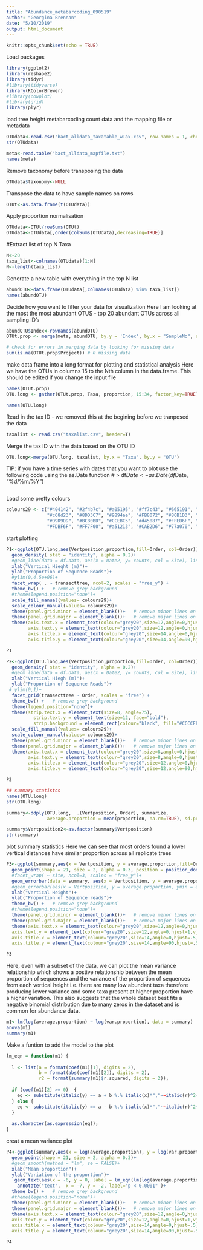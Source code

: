 ```yaml
---
title: "Abundance_metabarcoding_090519"
author: "Georgina Brennan" 
date: "5/10/2019"
output: html_document
---
```


```r
knitr::opts_chunk$set(echo = TRUE)
```
Load packages
```r
library(ggplot2)
library(reshape2)
library(tidyr)
#library(tidyverse)
library(RColorBrewer)
#library(cowplot)
#library(grid)
library(plyr)


```
load tree height metabarcoding count data and the mapping file or metadata

```r

OTUdata<-read.csv("bact_alldata_taxatable_wTax.csv", row.names = 1, check.names =FALSE)
str(OTUdata)

meta<-read.table("bact_alldata_mapfile.txt")
names(meta)
```
Remove taxonomy before transposing the data
```r
OTUdata$taxonomy<-NULL

```
Transpose the data to have sample names on rows

```r
OTUt<-as.data.frame(t(OTUdata))

```
Apply proportion normalisation

```r
OTUdata<-OTUt/rowSums(OTUt)
OTUdata<-OTUdata[,order(colSums(OTUdata),decreasing=TRUE)]
```
#Extract list of top N Taxa

```r
N<-20
taxa_list<-colnames(OTUdata)[1:N]
N<-length(taxa_list)
```

Generate a new table with everything in the top N list

```r

abundOTU<-data.frame(OTUdata[,colnames(OTUdata) %in% taxa_list])
names(abundOTU)

```
Decide how you want to filter your data for visualization 
Here I am looking at the most the most abundant OTUS - top 20 abundant OTUs across all sampling ID's

```r
abundOTU$Index<-rownames(abundOTU)
OTUt.prop <- merge(meta, abundOTU, by.y = 'Index', by.x = "SampleNo", all=FALSE)

# check for errors in merging data by looking for missing data
sum(is.na(OTUt.prop$Project)) # 0 missing data 

```
make data frame into a long format for plotting and statistical analysis 
Here we have the OTUs in columns 15 to the Nth column in the data.frame. This should be edited if you change the input file

```r
names(OTUt.prop)
OTU.long <- gather(OTUt.prop, Taxa, proportion, 15:34, factor_key=TRUE)

names(OTU.long)

```

Read in the tax ID - we removed this at the begining before we tranposed the data

```r
taxalist <- read.csv("taxalist.csv", header=T)

```
Merge the tax ID with the data based on the OTU ID

```r
OTU.long<-merge(OTU.long, taxalist, by.x = "Taxa", by.y = "OTU")
```
TIP: if you have a time series with dates that you want to plot use the following code using the as.Date function 
# > df$Date <- as.Date(df$Date, "%d/%m/%Y") 

```r
```

Load some pretty colours

```r
colours29 <- c("#404142", "#2f4b7c", "#a05195", "#ff7c43", "#665191", "#e0e084",
               "#c68d23", "#8DD3C7", "#9894ae", "#FB8072", "#80B1D3", "#f95d6a", "#B3DE69", "#FCCDE5", 
               "#D9D9D9", "#BC80BD", "#CCEBC5", "#d45087", "#FFED6F", "#1F78B4", "#33A02C", "#FB9A99", 
               "#FDBF6F", "#FF7F00", "#a51213", "#CAB2D6", "#77a070", "#B15928", "#003f5c")
```
start plotting 
```r
P1<-ggplot(OTU.long,aes(Vertposition,proportion,fill=Order, col=Order)) +
  geom_density( stat = "identity", alpha = 0.2)+
  #geom_line(data = df.data, aes(x = Date2, y= counts, col = Site), linetype = "dashed")+
  xlab("Vertical Hieght (m)")+
  ylab("Proportion of Sequence Reads")+
  #ylim(0,4.5e+06)+
  facet_wrap( . ~ transecttree, ncol=2, scales = "free_y") +
  theme_bw() +   # remove grey background
  #theme(legend.position="none")+
  scale_fill_manual(values= colours29)+
  scale_colour_manual(values= colours29)+
  theme(panel.grid.minor = element_blank())+   # remove minor lines on plot
  theme(panel.grid.major = element_blank())+   # remove major lines on plot
  theme(axis.text.x = element_text(colour="grey20",size=12,angle=0,hjust=.5,vjust=.5,face="plain"),  #horizontal axis text, grey, size 16, no angle etc.
        axis.text.y = element_text(colour="grey20",size=12,angle=0,hjust=1,vjust=0,face="plain"),     #vertical axis text, grey, size 16, no angle etc.
        axis.title.x = element_text(colour="grey20",size=14,angle=0,hjust=.5,vjust=0,face="plain"),   #horizontal axis label, grey, size 20, no angle etc.
        axis.title.y = element_text(colour="grey20",size=14,angle=90,hjust=.5,vjust=.5,face="plain")) #vertical axis label, grey, size 20, no angle etc.

P1

```
```r

P2<-ggplot(OTU.long,aes(Vertposition,proportion,fill=Order, col=Order)) +
  geom_density( stat = "identity", alpha = 0.2)+
  #geom_line(data = df.data, aes(x = Date2, y= counts, col = Site), linetype = "dashed")+
  xlab("Vertical Hiegh (m)")+
  ylab("Proportion of Sequence Reads")+
 # ylim(0,1)+
  facet_grid(transecttree ~ Order, scales = "free") +
  theme_bw() +   # remove grey background
  theme(legend.position="none")+
  theme(strip.text.x = element_text(size=8, angle=75),
          strip.text.y = element_text(size=12, face="bold"),
          strip.background = element_rect(colour="black", fill="#CCCCFF"))+
  scale_fill_manual(values= colours29)+
  scale_colour_manual(values= colours29)+
  theme(panel.grid.minor = element_blank())+   # remove minor lines on plot
  theme(panel.grid.major = element_blank())+   # remove major lines on plot
  theme(axis.text.x = element_text(colour="grey20",size=8,angle=0,hjust=.5,vjust=.5,face="plain"),  #horizontal axis text, grey, size 16, no angle etc.
        axis.text.y = element_text(colour="grey20",size=8,angle=0,hjust=1,vjust=0,face="plain"),     #vertical axis text, grey, size 16, no angle etc.
        axis.title.x = element_text(colour="grey20",size=12,angle=0,hjust=.5,vjust=0,face="plain"),   #horizontal axis label, grey, size 20, no angle etc.
        axis.title.y = element_text(colour="grey20",size=12,angle=90,hjust=.5,vjust=.5,face="plain")) #vertical axis label, grey, size 20, no angle etc.

P2
```

```r
## summary statistcs
names(OTU.long)
str(OTU.long)

summary<-ddply(OTU.long,  .(Vertposition, Order), summarize,
               average.proportion = mean(proportion, na.rm=TRUE), sd.proportion = (sd(proportion, na.rm=TRUE)),var.proportion = (var(proportion)))

summary$Vertposition2<-as.factor(summary$Vertposition)
str(summary)
```


plot summary statistics
Here we can see that most orders found a lower vertical distances have similar proportion across all replicate trees 
```r
P3<-ggplot(summary,aes(x = Vertposition, y = average.proportion,fill=Order, col=Order, group = Order)) +
  geom_point(shape = 21, size = 2, alpha = 0.3, position = position_dodge(width = 0.3))+
  #facet_wrap( ~ site, ncol=3, scales = "free_y")+
  geom_errorbar(data = summary, aes(x = Vertposition, y = average.proportion, ymin = average.proportion - var.proportion, ymax = average.proportion + var.proportion, width = 0.7),col = "black", position = position_dodge(width = 0.3)) +
  #geom_errorbar(aes(x = Vertposition, y = average.proportion, ymin = average.proportion - var.proportion, ymax = average.proportion + var.proportion, group = Taxa), col = "black", position = position_dodge(width = 0.3)) +
  xlab("Vertical Height")+
  ylab("Proportion of Sequence reads")+
  theme_bw() +   # remove grey background
  #theme(legend.position="none")+
  theme(panel.grid.minor = element_blank())+   # remove minor lines on plot
  theme(panel.grid.major = element_blank())+   # remove major lines on plot
  theme(axis.text.x = element_text(colour="grey20",size=12,angle=0,hjust=.5,vjust=.5,face="plain"),  #horizontal axis text, grey, size 16, no angle etc.
  axis.text.y = element_text(colour="grey20",size=12,angle=0,hjust=1,vjust=0,face="plain"),     #vertical axis text, grey, size 16, no angle etc.
  axis.title.x = element_text(colour="grey20",size=14,angle=0,hjust=.5,vjust=0,face="plain"),   #horizontal axis label, grey, size 20, no angle etc.
  axis.title.y = element_text(colour="grey20",size=14,angle=90,hjust=.5,vjust=.5,face="plain"))  #vertical axis label, grey, size 20, no angle etc.  

P3

```
Here, even with a subset of the data, we can plot the mean variance relationship which shows a postive relationship between the mean proportion of sequences and the variance of the proportion of sequences from each vertical height i.e. there are many low abundant taxa therefore producing lower variance and some taxa present at higher proportion have a higher variation. This also suggests that the whole dataset best fits a negative binomial distribution due to many zeros in the dataset and is common for abundance data. 

```r
m1<-lm(log(average.proportion) ~ log(var.proportion), data = summary)
anova(m1)
summary(m1)
```
Make a funtion to add the model to the plot
```r
lm_eqn = function(m1) {
  
  l <- list(a = format(coef(m1)[1], digits = 2),
            b = format(abs(coef(m1)[2]), digits = 2),
            r2 = format(summary(m1)$r.squared, digits = 2));
  
  if (coef(m1)[2] >= 0)  {
    eq <- substitute(italic(y) == a + b %.% italic(x)*","~~italic(r)^2~"="~r2,l)
  } else {
    eq <- substitute(italic(y) == a - b %.% italic(x)*","~~italic(r)^2~"="~r2,l)    
  }
  
  as.character(as.expression(eq));                 
}
```
creat a mean variance plot
```r

P4<-ggplot(summary,aes(x = log(average.proportion), y = log(var.proportion),fill=Order, col=Order, group = Order)) +
  geom_point(shape = 21, size = 2, alpha = 0.3)+
  #geom_smooth(method = "lm", se = FALSE)+
  xlab("Mean proportion")+
  ylab("Variation of the proportion")+
   geom_text(aes(x = -6, y = 0, label = lm_eqn(lm(log(average.proportion) ~ log(var.proportion)))), parse = TRUE, col = "black")+
    annotate("text",  x = -7, y = -2, label="p < 0.0001" )+
  theme_bw() +   # remove grey background
  #theme(legend.position="none")+
  theme(panel.grid.minor = element_blank())+   # remove minor lines on plot
  theme(panel.grid.major = element_blank())+   # remove major lines on plot
  theme(axis.text.x = element_text(colour="grey20",size=12,angle=0,hjust=.5,vjust=.5,face="plain"),  #horizontal axis text, grey, size 16, no angle etc.
  axis.text.y = element_text(colour="grey20",size=12,angle=0,hjust=1,vjust=0,face="plain"),     #vertical axis text, grey, size 16, no angle etc.
  axis.title.x = element_text(colour="grey20",size=14,angle=0,hjust=.5,vjust=0,face="plain"),   #horizontal axis label, grey, size 20, no angle etc.
  axis.title.y = element_text(colour="grey20",size=14,angle=90,hjust=.5,vjust=.5,face="plain"))  #vertical axis label, grey, size 20, no angle etc.  

P4
```

